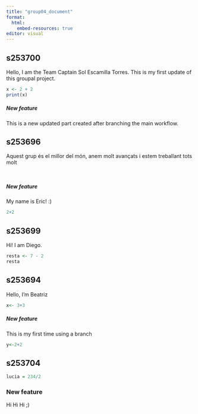 ```yaml
---
title: "group04_document"
format:
  html:
    embed-resources: true
editor: visual
---
```


## s253700

Hello, I am the Team Captain Sol Escamilla Torres. This is my first update of this groupal project.

```r
x <- 2 + 2
print(x)
```

##### New feature

This is a new updated part created after branching the main workflow.

## s253696

Aquest grup és el millor del món, anem molt avançats i estem treballant tots molt

```r

```

```r

```

##### New feature

My name is Eric! :)

```r
2+2
```

## s253699

Hi! I am Diego.

```r
resta <- 7 - 2
resta
```

## s253694

Hello, I'm Beatriz

```r
x<- 3+3
```

##### New feature

This is my first time using a branch

```r
y<-2+2
```

## s253704

```r
lucia = 234/2
```

### New feature

Hi Hi Hi ;)
